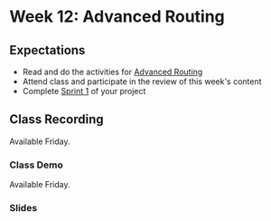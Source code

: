 # Week 12: Advanced Routing

## Expectations

- Read and do the activities for [Advanced Routing](/week12/advanced-routing)
- Attend class and participate in the review of this week's content
- Complete [Sprint 1](/week12/project) of your project

## Class Recording

Available Friday.

### Class Demo

Available Friday.

### Slides


<Slideshow file="/week12/slides" />
